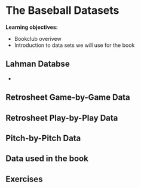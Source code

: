 # The Baseball Datasets


**Learning objectives:**

- Bookclub overivew
- Introduction to data sets we will use for the book


## Lahman Databse {-}

- 

## Retrosheet Game-by-Game Data

## Retrosheet Play-by-Play Data

## Pitch-by-Pitch Data

## Data used in the book

## Exercises
